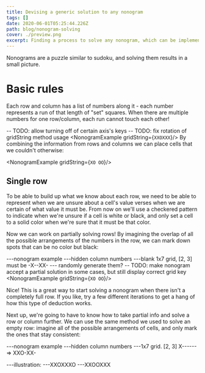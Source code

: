 ```yaml
---
title: Devising a generic solution to any nonogram
tags: []
date: 2020-06-01T05:25:44.226Z
path: blog/nonogram-solving
cover: ./preview.png
excerpt: Finding a process to solve any nonogram, which can be implemented in code.
---
```


Nonograms are a puzzle similar to sudoku, and solving them results in a small picture.

# Basic rules

Each row and column has a list of numbers along it - each number represents a run of that length of "set" squares. When there are multiple numbers for one row/column, each run cannot touch each other!


-- TODO: allow turning off of certain axis's keys
-- TODO: fix rotation of gridString method usage
<NonogramExample gridString={`
    XXOXXX
    `}/>
By combining the information from rows and columns we can place cells that we couldn't otherwise:

<NonogramExample gridString={`
    XO
    OO
    `}/>

## Single row

To be able to build up what we know about each row, we need to be able to represent when we are unsure about a cell's value verses when we are certain of what value it must be. From now on we'll use a checkered pattern to indicate when we're unsure if a cell is white or black, and only set a cell to a solid color when we're sure that it must be that color.

Now we can work on partially solving rows! By imagining the overlap of all the possible arrangements of the numbers in the row, we can mark down spots that can be no color but black:

---nonogram example
---hidden column numbers
---blank 1x7 grid, [2, 3] must be -X--XX-
--- randomly generate them?
-- TODO: make nonogram accept a partial solution in some cases, but still display correct grid key
<NonogramExample gridString={`
    XO
    OO
    `}/>

Nice! This is a great way to start solving a nonogram when there isn't a completely full row. If you like, try a few different iterations to get a hang of how this type of deduction works.

Next up, we're going to have to know how to take partial info and solve a row or column further. We can use the same method we used to solve an empty row: imagine all of the possible arrangements of cells, and only mark the ones that stay consistent:

---nonogram example
---hidden column numbers
---1x7 grid. [2, 3] X------ => XXO-XX-

---illustration:
---XXOXXXO
---XXOOXXX
